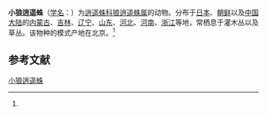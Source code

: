 {{Speciesbox
| name = 小狼逍遥蛛
| status = 
| status_system = 
| image = 
| genus = Thanatus
| species = miniaceus
| authority = (Simon, 1880)<ref name='id14497'>{{cite web| url =http://www.bioinfo.cn/db05/BjdwSpecies.php?action=view&id=14497| title =小狼逍遥蛛| work =《中国动物物种编目数据库》| publisher =中国科学院微生物研究所| author =中国科学院动物研究所| accessdate =2009-04-28| deadurl =yes| archiveurl =https://web.archive.org/web/20160305053740/http://www.bioinfo.cn/db05/BjdwSpecies.php?action=view&id=14497| archivedate =2016-03-05}}</ref>
}}

'''小狼逍遥蛛'''（[[学名|学名]]：{{lang|la|''Thanatus miniaceus''}}）为[[逍遥蛛科|逍遥蛛科]][[狼逍遥蛛属|狼逍遥蛛属]]的动物。分布于[[日本|日本]]、[[朝鲜|朝鲜]]以及[[中国大陆|中国大陆]]的[[内蒙古|内蒙古]]、[[吉林|吉林]]、[[辽宁|辽宁]]、[[山东|山东]]、[[河北|河北]]、[[河南|河南]]、[[浙江|浙江]]等地，常栖息于灌木丛以及草丛。该物种的模式产地在北京。<ref name='id14497'/>

== 参考文献 ==
{{reflist}}

{{Wikispecies|Thanatus miniaceus}}
{{Taxonbar|from=Q2105896}}

[[Category:狼逍遥蛛属|小狼逍遥蛛]]


{{蜘蛛小作品}}